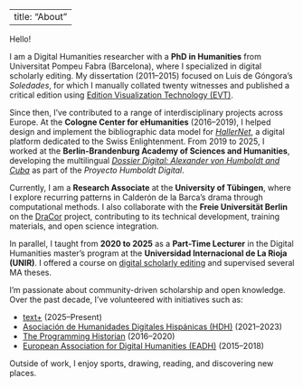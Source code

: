 
---
title: "About"
---

Hello!

I am a Digital Humanities researcher with a **PhD in Humanities** from Universitat Pompeu Fabra (Barcelona), where I specialized in digital scholarly editing. My dissertation (2011–2015) focused on Luis de Góngora’s *Soledades*, for which I manually collated twenty witnesses and published a critical edition using [Edition Visualization Technology (EVT)](http://soledades.uni-koeln.de/#/critical?d=doc_1&e=critical).

Since then, I’ve contributed to a range of interdisciplinary projects across Europe. At the **Cologne Center for eHumanities** (2016–2019), I helped design and implement the bibliographic data model for [*HallerNet*](https://hallernet.org/), a digital platform dedicated to the Swiss Enlightenment. From 2019 to 2025, I worked at the **Berlin-Brandenburg Academy of Sciences and Humanities**, developing the multilingual [*Dossier Digital: Alexander von Humboldt and Cuba*](https://dossierdigital.ohc.cu/exist/apps/ProHD/start.html) as part of the *Proyecto Humboldt Digital*.

Currently, I am a **Research Associate** at the **University of Tübingen**, where I explore recurring patterns in Calderón de la Barca’s drama through computational methods. I also collaborate with the **Freie Universität Berlin** on the [DraCor](https://dracor.org/) project, contributing to its technical development, training materials, and open science integration.

In parallel, I taught from **2020 to 2025** as a **Part-Time Lecturer** in the Digital Humanities master’s program at the **Universidad Internacional de La Rioja (UNIR)**. I offered a course on [digital scholarly editing](https://static.unir.net/guias_espana/guias_nuevas/hudi03_edicion_digital_textos.htm) and supervised several MA theses.

I’m passionate about community-driven scholarship and open knowledge. Over the past decade, I’ve volunteered with initiatives such as:

- [text+](https://text-plus.org/) (2025–Present)  
- [Asociación de Humanidades Digitales Hispánicas (HDH)](https://humanidadesdigitaleshispanicas.es/inicio/) (2021–2023)  
- [The Programming Historian](https://programminghistorian.org/) (2016–2020)  
- [European Association for Digital Humanities (EADH)](https://eadh.org/) (2015–2018)  

Outside of work, I enjoy sports, drawing, reading, and discovering new places.


